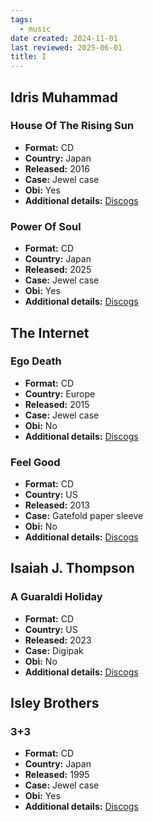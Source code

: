 ```yaml
---
tags:
  - music
date created: 2024-11-01
last reviewed: 2025-06-01
title: I
---
```


## Idris Muhammad

### House Of The Rising Sun

- **Format:** CD
- **Country:** Japan
- **Released:** 2016
- **Case:** Jewel case
- **Obi:** Yes
- **Additional details:** [Discogs](https://www.discogs.com/release/9126880-Idris-Muhammad-House-Of-The-Rising-Sun)

### Power Of Soul

- **Format:** CD
- **Country:** Japan
- **Released:** 2025
- **Case:** Jewel case
- **Obi:** Yes
- **Additional details:** [Discogs](https://www.discogs.com/release/34116712-Idris-Muhammad-Power-Of-Soul)

## The Internet

### Ego Death

- **Format:** CD
- **Country:** Europe
- **Released:** 2015
- **Case:** Jewel case
- **Obi:** No
- **Additional details:** [Discogs](https://www.discogs.com/release/8777551-The-Internet-Ego-Death)

### Feel Good

- **Format:** CD
- **Country:** US
- **Released:** 2013
- **Case:** Gatefold paper sleeve
- **Obi:** No
- **Additional details:** [Discogs](https://www.discogs.com/release/5567355-The-Internet-Feel-Good)

## Isaiah J. Thompson

### A Guaraldi Holiday

- **Format:** CD
- **Country:** US
- **Released:** 2023
- **Case:** Digipak
- **Obi:** No
- **Additional details:** [Discogs](https://www.discogs.com/release/29351698-Isaiah-J-Thompson-A-Guaraldi-Holiday)

## Isley Brothers

### 3+3

- **Format:** CD
- **Country:** Japan
- **Released:** 1995
- **Case:** Jewel case
- **Obi:** Yes
- **Additional details:** [Discogs](https://www.discogs.com/release/581242-The-Isley-Brothers-3-3)

